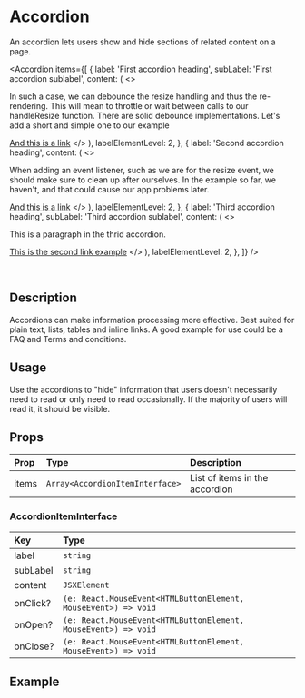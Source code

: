 
<style dangerouslySetInnerHTML={{ __html: styles }}></style>

# Accordion

An accordion lets users show and hide sections of related content on a page.

<Accordion
  items={[
    {
      label: 'First accordion heading',
      subLabel: 'First accordion sublabel',
      content: (
        <>
          <p>
            In such a case, we can debounce the resize handling and thus the
            re-rendering. This will mean to throttle or wait between calls to
            our handleResize function. There are solid debounce implementations.
            Let's add a short and simple one to our example
          </p>
          <a href="#">And this is a link</a>
        </>
      ),
      labelElementLevel: 2,
    },
    {
      label: 'Second accordion heading',
      content: (
        <>
          <p>
            When adding an event listener, such as we are for the resize event,
            we should make sure to clean up after ourselves. In the example so
            far, we haven't, and that could cause our app problems later.
          </p>
          <a href="#">And this is a link</a>
        </>
      ),
      labelElementLevel: 2,
    },
    {
      label: 'Third accordion heading',
      subLabel: 'Third accordion sublabel',
      content: (
        <>
          <p>This is a paragraph in the thrid accordion.</p>
          <a href="#">This is the second link example</a>
        </>
      ),
      labelElementLevel: 2,
    },
  ]}
/>

<br />

## Description

Accordions can make information processing more effective. Best suited for plain text, lists, tables and inline links. A good example for use could be a FAQ and Terms and conditions.

## Usage

Use the accordions to "hide" information that users doesn't necessarily need to read or only need to read occasionally. If the majority of users will read it, it should be visible.

## Props

| Prop  | Type                            | Description                    |
| :---- | :------------------------------ | :----------------------------- |
| items | `Array<AccordionItemInterface>` | List of items in the accordion |

### AccordionItemInterface

| Key      | Type                                                           |
| :------- | :------------------------------------------------------------- |
| label    | `string`                                                       |
| subLabel | `string`                                                       |
| content  | `JSXElement`                                                   |
| onClick? | `(e: React.MouseEvent<HTMLButtonElement, MouseEvent>) => void` |
| onOpen?  | `(e: React.MouseEvent<HTMLButtonElement, MouseEvent>) => void` |
| onClose? | `(e: React.MouseEvent<HTMLButtonElement, MouseEvent>) => void` |

## Example
